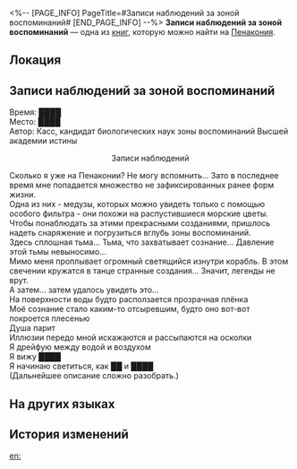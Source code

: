 <%-- [PAGE_INFO]
PageTitle=#Записи наблюдений за зоной воспоминаний#
[END_PAGE_INFO] --%>
{{Дополнить}}
{{Книга Инфобокс
|id           = 373
|Название     = 
|Изображение  = Предмет Книга Пенакония.png
|Мир          = Пенакония
|Томов        = 1
|Автор        = <!--нужно добавить-->
|Описание     = Наблюдения учёного, записанные во время круиза на «Лучезарном шпате».
|Том1         = {{tx}}
|Источник1    = {{tx|Отсутствует источник}}
|Персонажи    = 
|Фракции      = 
}}
'''Записи наблюдений за зоной воспоминаний''' — одна из [[Книги|книг]], которую можно найти на [[Пенакония]].

==Локация==
{{Отметка карты|<!--название карты-->|<!--id отметки-->}}

==Записи наблюдений за зоной воспоминаний==
Время: ████<br />
Место: ████<br />
Автор: Касс, кандидат биологических наук зоны воспоминаний Высшей академии истины

<div align="center">Записи наблюдений</div>

Сколько я уже на Пенаконии? Не могу вспомнить... Зато в последнее время мне попадается множество не зафиксированных ранее форм жизни.<br />
Одна из них - медузы, которых можно увидеть только с помощью особого фильтра - они похожи на распустившиеся морские цветы.<br />
Чтобы понаблюдать за этими прекрасными созданиями, пришлось надеть снаряжение и погрузиться вглубь зоны воспоминаний.<br />
Здесь сплошная тьма... Тьма, что захватывает сознание... Давление этой тьмы невыносимо...<br />
Мимо меня проплывает огромный светящийся изнутри корабль. В этом свечении кружатся в танце странные создания... Значит, легенды не врут.<br />
А затем... затем удалось увидеть это...<br />
На поверхности воды будто расползается прозрачная плёнка<br />
Моё сознание стало каким-то отсыревшим, будто оно вот-вот покроется плесенью<br />
Душа парит<br />
Иллюзии передо мной искажаются и рассыпаются на осколки<br />
Я дрейфую между водой и воздухом<br />
Я вижу ████<br />
Я начинаю светиться, как ██ и ████<br />
(Дальнейшее описание сложно разобрать.)

==На других языках==
{{На других языках
|en   = Observational Notes on Memory Zone Lifeforms
|zhs  = 忆域生物观测笔记
|zht  = 憶域生物觀測筆記
|ja   = 記憶域生物観測ノート
|ko   = 기억의 영역 생물 관측 노트
|es   = Notas de observación sobre las formas de vida en la Zona de los Recuerdos
|fr   = Notes d'observation sur la faune dans la Zone de mémoire
|ru   = Записи наблюдений за зоной воспоминаний
|th   = บันทึกสังเกตการณ์ - สิ่งมีชีวิตเขตแดนความทรงจำ
|vi   = Ghi Chép Quan Trắc Sinh Vật Vùng Hồi Ức
|de   = Beobachtungsnotizen über Speicherbereich-Lebensformen
|id   = Catatan Pengamatan Makhluk Hidup Memory Zone
|pt   = Notas de Observação Sobre as Formas de Vida da Zona da Memória
}}

==История изменений==
{{История изменений|3.5}}

[[en:]]